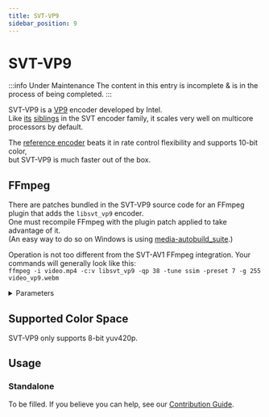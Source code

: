 ```yaml
---
title: SVT-VP9
sidebar_position: 9
---
```


# SVT-VP9

:::info Under Maintenance
The content in this entry is incomplete & is in the process of being completed.
:::

SVT-VP9 is a [VP9](../video/VP9.mdx) encoder developed by Intel.<br/>
Like [its](../encoders/SVT-HEVC.mdx) [siblings](../encoders/SVT-AV1.mdx) in the SVT encoder family, it scales very well on multicore processors by default.

The [reference encoder](../encoders/vpxenc.mdx) beats it in rate control flexibility and supports 10-bit color,<br/>but SVT-VP9 is much faster out of the box.

## FFmpeg
There are patches bundled in the SVT-VP9 source code for an FFmpeg plugin that adds the `libsvt_vp9` encoder.<br/>
One must recompile FFmpeg with the plugin patch applied to take advantage of it.<br/>
(An easy way to do so on Windows is using [media-autobuild_suite](https://github.com/m-ab-s/media-autobuild_suite).)

Operation is not too different from the SVT-AV1 FFmpeg integration. Your commands will generally look like this:<br/>
`ffmpeg -i video.mp4 -c:v libsvt_vp9 -qp 38 -tune ssim -preset 7 -g 255 video_vp9.webm`


<details>
<summary>Parameters</summary>

| Parameter           | Description |
|------------------|-------------|
| -qp              | Quantizer value, higher = lower quality. Range is 1..51 in current patches, but -qmin/-qmax can be set as high as 69 for extreme low bitrates. |
| -preset          | Speed preset. Range is 0..9, with 9 being fastest and default. |
| -tune            | Quality metric. Can be "vq" (default), "ssim" or "vmaf". |
| -g               | Size of the Group of Pictures. Range is -2..255, with -1 = no intraframe updates ever, -2 = "auto".<br/>We recommend you set it as high as possible for encode efficiency. |
| -rc              | Rate control mode.<br/>Can be "cqp" (Constant Quantizer, default), "vbr" (Variable Bitrate) or "cbr" (Constant Bitrate).<br/>(Consider using **vpxenc's two-pass mode** if you really need to match a target bitrate.) |
| -level           | Encoder level. Range is 1..6. Generally better not to set it. |
| -socket          | Index of the CPU socket to use. By default it's -1, which uses "all available processors". |

</details>

## Supported Color Space

SVT-VP9 only supports 8-bit yuv420p.

## Usage
### Standalone
To be filled. If you believe you can help, see our [Contribution Guide](../contribution-guide.mdx). 
